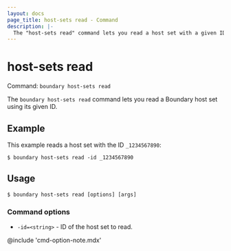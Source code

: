 ```yaml
---
layout: docs
page_title: host-sets read - Command
description: |-
  The "host-sets read" command lets you read a host set with a given ID.
---
```


# host-sets read

Command: `boundary host-sets read`

The `boundary host-sets read` command lets you read a Boundary host set using its given ID.

## Example

This example reads a host set with the ID `_1234567890`:

```shell-session
$ boundary host-sets read -id _1234567890
```

## Usage

<CodeBlockConfig hideClipboard>

```shell-session
$ boundary host-sets read [options] [args]
```

</CodeBlockConfig>

### Command options

- `-id=<string>` - ID of the host set to read.

@include 'cmd-option-note.mdx'